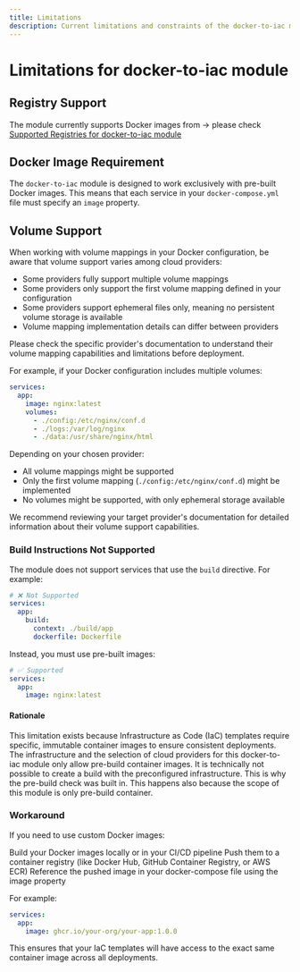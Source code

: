 ```yaml
---
title: Limitations
description: Current limitations and constraints of the docker-to-iac module
---
```


# Limitations for docker-to-iac module

## Registry Support

The module currently supports Docker images from -> please check [Supported Registries for docker-to-iac module](/docs/docker-to-iac/supported-registries.md)

## Docker Image Requirement

The `docker-to-iac` module is designed to work exclusively with pre-built Docker images. This means that each service in your `docker-compose.yml` file must specify an `image` property.

## Volume Support

When working with volume mappings in your Docker configuration, be aware that volume support varies among cloud providers:

- Some providers fully support multiple volume mappings
- Some providers only support the first volume mapping defined in your configuration
- Some providers support ephemeral files only, meaning no persistent volume storage is available
- Volume mapping implementation details can differ between providers

Please check the specific provider's documentation to understand their volume mapping capabilities and limitations before deployment.

For example, if your Docker configuration includes multiple volumes:

```yaml
services:
  app:
    image: nginx:latest
    volumes:
      - ./config:/etc/nginx/conf.d
      - ./logs:/var/log/nginx
      - ./data:/usr/share/nginx/html
```

Depending on your chosen provider:

- All volume mappings might be supported
- Only the first volume mapping (`./config:/etc/nginx/conf.d`) might be implemented
- No volumes might be supported, with only ephemeral storage available

We recommend reviewing your target provider's documentation for detailed information about their volume support capabilities.

### Build Instructions Not Supported

The module does not support services that use the `build` directive. For example:

```yaml [docker-compose.yml]
# ❌ Not Supported
services:
  app:
    build:
      context: ./build/app
      dockerfile: Dockerfile
```

Instead, you must use pre-built images:

```yaml [docker-compose.yml]
# ✅ Supported
services:
  app:
    image: nginx:latest
```

#### Rationale

This limitation exists because Infrastructure as Code (IaC) templates require specific, immutable container images to ensure consistent deployments. The infrastructure and the selection of cloud providers for this docker-to-iac module only allow pre-build container images. It is technically not possible to create a build with the preconfigured infrastructure. This is why the pre-build check was built in. This happens also because the scope of this module is only pre-build container.

### Workaround

If you need to use custom Docker images:

Build your Docker images locally or in your CI/CD pipeline
Push them to a container registry (like Docker Hub, GitHub Container Registry, or AWS ECR)
Reference the pushed image in your docker-compose file using the image property

For example:

```yaml
services:
  app:
    image: ghcr.io/your-org/your-app:1.0.0
```

This ensures that your IaC templates will have access to the exact same container image across all deployments.
